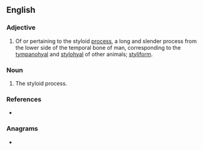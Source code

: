 ==English==

===Adjective===
{{en-adj|-}}

# {{lb|en|anatomy}} Of or pertaining to the styloid [[process]], a long and slender process from the lower side of the temporal bone of man, corresponding to the [[tympanohyal]] and [[stylohyal]] of other animals; [[styliform]].

===Noun===
{{en-noun}}

# {{lb|en|anatomy}} The styloid process.

===References===
* {{R:Webster 1913}}

===Anagrams===
* {{l|en|ditosyl}}
